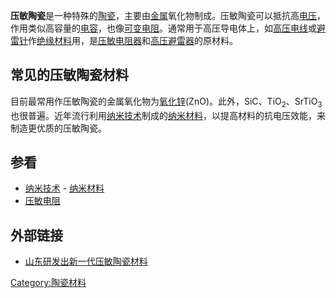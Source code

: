 '''压敏陶瓷'''是一种特殊的[[陶瓷|陶瓷]]，主要由[[金属|金属]]氧化物制成。压敏陶瓷可以抵抗高[[电压|电压]]，作用类似高容量的[[电容|电容]]，也像[[可变电阻|可变电阻]]。通常用于高压导电体上，如[[高压电线|高压电线]]或[[避雷针|避雷针]]作[[绝缘材料|绝缘材料]]用，是[[压敏电阻器|压敏电阻器]]和[[高压避雷器|高压避雷器]]的原材料。

==常见的压敏陶瓷材料==
目前最常用作压敏陶瓷的金属氧化物为[[氧化锌|氧化锌]](ZnO)。此外，SiC、TiO<sub>2</sub>、SrTiO<sub>3</sub>也很普遍。近年流行利用[[纳米技术|纳米技术]]制成的[[纳米材料|纳米材料]]，以提高材料的抗电压效能，来制造更优质的压敏陶瓷。

==参看==
* [[纳米技术|纳米技术]] - [[纳米材料|纳米材料]]
* [[压敏电阻|压敏电阻]]

==外部链接==

* [http://www.chinafm.org.cn/shownews.asp?NewsID=1694 山东研发出新一代压敏陶瓷材料] {{Wayback|url=http://www.chinafm.org.cn/shownews.asp?NewsID=1694 |date=20050219103229 }}
{{tech-stub}}
[[Category:陶瓷材料|Category:陶瓷材料]]
